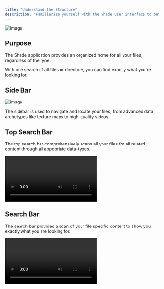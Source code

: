 ```yaml
---
title: "Understand the Structure"
description: "Familiarize yourself with the Shade user interface to better manage your work"
---
```


![image](homepage.png)

## Purpose

The Shade application provides an organized home for all your files, regardless of the type. 

With one search of all files or directory, you can find exactly what you're looking for.

## Side Bar

![image](sidebar.png)

The sidebar is used to navigate and locate your files, from advanced data archetypes like texture maps to high-quality videos.

## Top Search Bar

The top search bar comprehensively scans all your files for all related content through all appopriate data-types. 

<video controls autoPlay>
  <source src="topsearchbarvid.mp4" type="video/mp4" />
  Your browser does not support the video tag.
</video>

## Search Bar

The search bar provides a scan of your file specific content to show you exactly what you are looking for.

<video controls autoPlay>
  <source src="skylinevid.mp4" type="video/mp4" />
  Your browser does not support the video tag.
</video>


